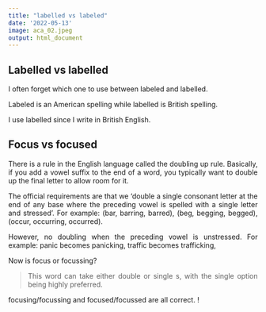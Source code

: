 ```yaml
---
title: "labelled vs labeled"
date: '2022-05-13'
image: aca_02.jpeg
output: html_document
---
```


## Labelled vs labelled

I often forget which one to use between labeled and labelled.

Labeled is an American spelling while labelled is British spelling.

I use labelled since I write in British English.


## Focus vs focused

There is a rule in the English language called the doubling up rule. Basically, if you add a vowel suffix to the end of a word, you typically want to double up the final letter to allow room for it. 

The official requirements are that we ‘double a single consonant letter at the end of any base where the preceding vowel is spelled with a single letter and stressed’. For example: (bar, barring, barred), (beg, begging, begged), (occur, occurring, occurred). 

However, no doubling when the preceding vowel is unstressed. For example: panic becomes panicking, traffic becomes trafficking, 

Now is focus or focussing?

> This word can take either double or single s, with the single option being highly preferred.

focusing/focussing	and focused/focussed are all correct. !


<style>
body {
text-align: justify}
</style>
